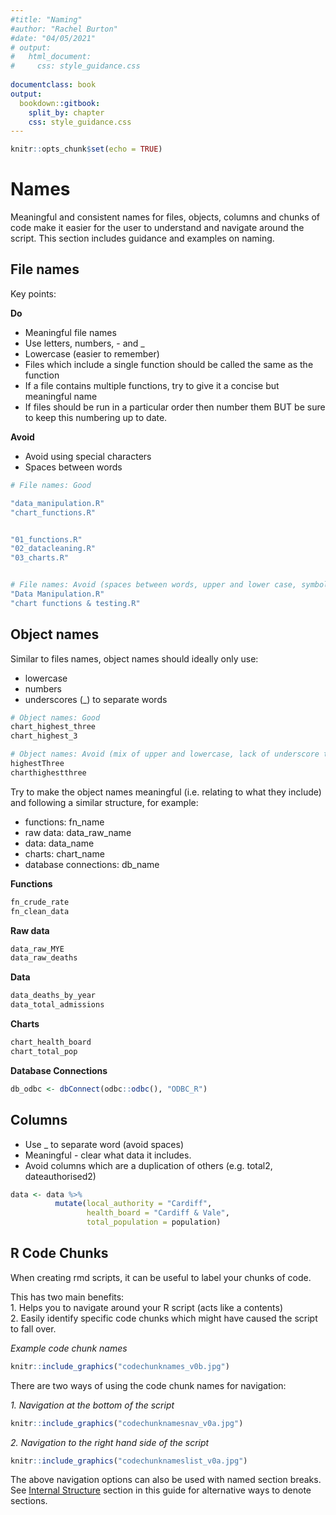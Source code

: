 ---
#title: "Naming"
#author: "Rachel Burton"
#date: "04/05/2021"
# output: 
#   html_document:
#     css: style_guidance.css
    
documentclass: book
output:
  bookdown::gitbook:
    split_by: chapter
    css: style_guidance.css       
---

```{r namingsetup, include=FALSE}
knitr::opts_chunk$set(echo = TRUE)
```

<!-- Note: File must start with h1 (#) as this forms a new chapter. -->

# Names {#names}

Meaningful and consistent names for files, objects, columns and chunks of code make it easier for the user to understand and navigate around the script. This section includes guidance and examples on naming.  

## File names {#names-file}

Key points: 

**Do**

<ul> 
<li> Meaningful file names
<li> Use letters, numbers, - and _ 
<li> Lowercase (easier to remember)
<li> Files which include a single function should be called the same as the function
<li> If a file contains multiple functions, try to give it a concise but meaningful name 
<li> If files should be run in a particular order then number them BUT be sure to keep this numbering up to date. </li>

</ul> 

**Avoid**

<ul> 
<li> Avoid using special characters 
<li> Spaces between words </li>
</ul> 

```{r namingexamples, echo = TRUE, results = "hide"}

# File names: Good

"data_manipulation.R"
"chart_functions.R"


"01_functions.R"
"02_datacleaning.R"
"03_charts.R"


# File names: Avoid (spaces between words, upper and lower case, symbols)
"Data Manipulation.R"
"chart functions & testing.R"


```


## Object names {#names-object}

Similar to files names, object names should ideally only use:

<ul> 
<li> lowercase <br>
<li> numbers <br>
<li> underscores (_) to separate words </li> 
</ul> 

```{r objectnamesexample, echo = TRUE, results = "hide", eval = FALSE}

# Object names: Good
chart_highest_three
chart_highest_3

# Object names: Avoid (mix of upper and lowercase, lack of underscore to separate words)
highestThree
charthighestthree

```

Try to make the object names meaningful (i.e. relating to what they include) and following a similar structure, for example:

<ul>
<li> functions: fn_name 
<li> raw data: data_raw_name
<li> data: data_name 
<li> charts: chart_name 
<li> database connections: db_name </li> 

</ul>

**Functions**

```{r fn_objectnaming, echo = TRUE, results = "hide", eval = FALSE}

fn_crude_rate
fn_clean_data


```

**Raw data**

```{r rawdata_objectnaming, echo = TRUE, results = "hide", eval = FALSE}

data_raw_MYE
data_raw_deaths

```

**Data**

```{r data_objectnaming, echo = TRUE, results = "hide", eval = FALSE}

data_deaths_by_year
data_total_admissions

```

**Charts**

```{r charts_objectnaming, echo = TRUE, results = "hide", eval = FALSE}
chart_health_board
chart_total_pop


```

**Database Connections**

```{r databaseconnections_objectnaming, echo = TRUE, results = "hide", eval = FALSE}

db_odbc <- dbConnect(odbc::odbc(), "ODBC_R")

```

## Columns {#names-column}

<ul>
<li> Use _ to separate word (avoid spaces) 
<li> Meaningful - clear what data it includes.
<li> Avoid columns which are a duplication of others (e.g. total2, dateauthorised2) </li> 
</ul>

```{r columnnames, echo = TRUE, results = "hide", eval = FALSE}

data <- data %>% 
          mutate(local_authority = "Cardiff",
                 health_board = "Cardiff & Vale",
                 total_population = population)

```


## R Code Chunks {#names-r-code-chunks}

When creating rmd scripts, it can be useful to label your chunks of code.

This has two main benefits: <br>
1. Helps you to navigate around your R script (acts like a contents) <br>
2. Easily identify specific code chunks which might have caused the script to fall over.

*Example code chunk names*

```{r codechunks, echo=FALSE, out.width=600}

knitr::include_graphics("codechunknames_v0b.jpg")

```

There are two ways of using the code chunk names for navigation:

*1. Navigation at the bottom of the script*

```{r codechunksnav, echo=FALSE, out.width=300}

knitr::include_graphics("codechunknamesnav_v0a.jpg")

```


*2. Navigation to the right hand side of the script*

```{r codechunkslist, echo=FALSE, out.width=600}

knitr::include_graphics("codechunknameslist_v0a.jpg")

```

The above navigation options can also be used with named section breaks. See [Internal Structure](#styling-internal-structure) section in this guide for alternative ways to denote sections.

